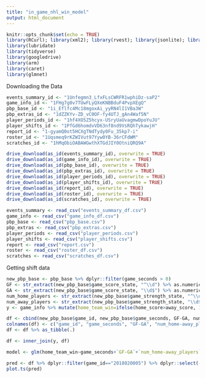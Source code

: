 ---
title: "in_game_nhl_win_model"
output: html_document
---

```{r setup, include=FALSE}
knitr::opts_chunk$set(echo = TRUE)
library(RCurl); library(xml2); library(rvest); library(jsonlite); library(foreach)
library(lubridate)
library(tidyverse)
library(googledrive)
library(arm)
library(caret)
library(glmnet)
```


Downloading the Data
```{r message=FALSE}
events_summary_id <- "1Unfegmn3_LfxFLsCWRFR1wphiDz-saP2"
game_info_id <- "1FHg7g0v7TUwFLyQXeKNBBduF4PvpXEgQ"
pbp_base_id <- "1i_Eflfc4Mc18mgoxAi_yyRN4lI1VBa3W"
pbp_extras_id <- "1dZZKYv-ZD_vC0OF-fy4UTJ_gAn4Waf5N"
player_periods_id <- "1hf4XO5Z5hcyx-USryUaUvagmwDpoYuJU"
player_shifts_id <- "1PfGd6homdvVD63nf8nd9VsRQhTykawjH"
report_id <- "1-gyamQ0ot5HCXgTNdTydy0Fu_35kp7-i"
roster_id <- "1Uqsmeq9rKZWIVut97Yyw0YB-36rCFdWM"
scratches_id <- "1hMqObiOABAWGwthXTGdJIY0OtniQRQ9A"

drive_download(as_id(events_summary_id), overwrite = TRUE)
drive_download(as_id(game_info_id), overwrite = TRUE)
drive_download(as_id(pbp_base_id), overwrite = TRUE)
drive_download(as_id(pbp_extras_id), overwrite = TRUE)
drive_download(as_id(player_periods_id), overwrite = TRUE)
drive_download(as_id(player_shifts_id), overwrite = TRUE)
drive_download(as_id(report_id), overwrite = TRUE)
drive_download(as_id(roster_id), overwrite = TRUE)
drive_download(as_id(scratches_id), overwrite = TRUE)

events_summary <- read_csv("events_summary_df.csv")
game_info <- read_csv("game_info_df.csv")
pbp_base <- read_csv("pbp_base.csv")
pbp_extras <- read_csv("pbp_extras.csv")
player_periods <- read_csv("player_periods.csv")
player_shifts <- read_csv("player_shifts.csv")
report <- read_csv("report.csv")
roster <- read_csv("roster_df.csv")
scratches <- read_csv("scratches_df.csv")
```

Getting shift data
```{r}
new_pbp_base <- pbp_base %>% dplyr::filter(game_seconds > 0)
GF <- str_extract(new_pbp_base$game_score_state, "^\\d") %>% as.numeric
GA <- str_extract(new_pbp_base$game_score_state, "\\d$") %>% as.numeric
num_home_players <- str_extract(new_pbp_base$game_strength_state, "^\\d") %>% as.numeric
num_away_players <- str_extract(new_pbp_base$game_strength_state, "\\d$") %>% as.numeric
y <- game_info %>% mutate(home_team_win=ifelse(home_score>away_score, 1, 0)) %>% dplyr::select(game_id, home_team_win)

df <- cbind(new_pbp_base$game_id, new_pbp_base$game_seconds, GF-GA, num_home_players - num_away_players)
colnames(df) <- c("game_id", "game_seconds", "GF-GA", "num_home-away_players")
df <- df %>% as_tibble(.)

df <- inner_join(y, df)

model <- glm(home_team_win~game_seconds+`GF-GA`+`num_home-away_players`, data=df, family="binomial")

pred <- df %>% dplyr::filter(game_id=="2018020005") %>% dplyr::select(-game_id) %>% predict(model,newdata=., type="response")
plot.ts(pred)
```

